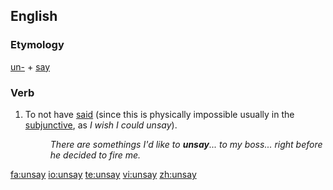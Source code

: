 ==English==

===Etymology===
[[un-]] + [[say]]

===Verb===
{{en-verb|unsays|unsaying|unsaid|unsaid}}

#To not have [[said]] (since this is physically impossible usually in the [[subjunctive]], as ''I wish I could unsay'').
#:''There are somethings I'd like to '''unsay'''... to my boss... right before he decided to fire me.''

[[fa:unsay]]
[[io:unsay]]
[[te:unsay]]
[[vi:unsay]]
[[zh:unsay]]